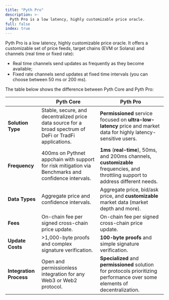 ```yaml
---
title: "Pyth Pro"
description: >-
  Pyth Pro is a low latency, highly customizable price oracle.
full: false
index: true
---
```


Pyth Pro is a low latency, highly customizable price oracle.
It offers a customizable set of price feeds, target chains (EVM or Solana) and channels (real time or fixed rate):

- Real time channels send updates as frequently as they become available;
- Fixed rate channels send updates at fixed time intervals (you can choose between 50 ms or 200 ms).

The table below shows the difference between Pyth Core and Pyth Pro:

|                         | **Pyth Core**                                                                                            | **Pyth Pro**                                                                                                                      |
| ----------------------- | -------------------------------------------------------------------------------------------------------- | ----------------------------------------------------------------------------------------------------------------------------------- |
| **Solution Type**       | Stable, secure, and decentralized price data source for a broad spectrum of DeFi or TradFi applications. | **Permissioned** service focused on **ultra-low-latency** price and market data for highly latency-sensitive users.                 |
| **Frequency**           | 400ms on Pythnet appchain with support for risk mitigation via Benchmarks and confidence intervals.      | **1ms** (**real-time**), 50ms, and 200ms channels, **customizable** frequencies, and throttling support to address different needs. |
| **Data Types**          | Aggregate price and confidence intervals.                                                                | Aggregate price, bid/ask price, and **customizable** market data (market depth and more).                                           |
| **Fees**                | On-chain fee per signed cross-chain price update.                                                        | On-chain fee per signed cross-chain price update.                                                                                   |
| **Update Costs**        | >1,000-byte proofs and complex signature verification.                                                   | **100-byte proofs** and simple signature verification.                                                                              |
| **Integration Process** | Open and permissionless integration for any Web3 or Web2 protocol.                                       | **Specialized** and **permissioned** solution for protocols prioritizing performance over some elements of decentralization.        |
